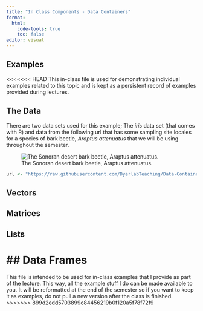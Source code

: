 ```yaml
---
title: "In Class Components - Data Containers"
format: 
  html:
    code-tools: true
    toc: false
editor: visual
---
```


## Examples

<<<<<<< HEAD
This in-class file is used for demonstrating individual examples related to this topic and is kept as a persistent record of examples provided during lectures.

## The Data

There are two data sets used for this example; The *iris* data set (that comes with R) and data from the following url that has some sampling site locales for a species of bark beetle, *Araptus attenuatus* that we will be using throughout the semester.

![The Sonoran desert bark beetle, Araptus attenuatus.](media/beetles.png){#fig-araptus}

```r
url <- "https://raw.githubusercontent.com/DyerlabTeaching/Data-Containers/main/data/arapat.csv"
```

## Vectors

## Matrices

## Lists

## Data Frames
=======
This file is intended to be used for in-class examples that I provide as part of the lecture. This way, all the example stuff I do can be made available to you. It will be reformatted at the end of the semester so if you want to keep it as examples, do not pull a new version after the class is finished.
>>>>>>> 899d2edd5703899c84456219b0f120a5f78f72f9
